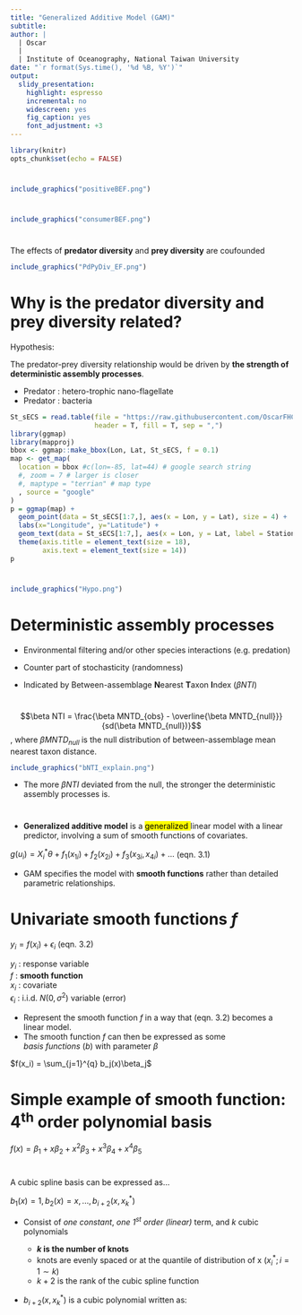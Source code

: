 ```yaml
---
title: "Generalized Additive Model (GAM)"
subtitle: 
author: | 
  | Oscar
  |
  | Institute of Oceanography, National Taiwan University
date: "`r format(Sys.time(), '%d %B, %Y')`"
output:
  slidy_presentation:
    highlight: espresso
    incremental: no
    widescreen: yes
    fig_caption: yes
    font_adjustment: +3
---
```


```r
library(knitr)
opts_chunk$set(echo = FALSE)
```

# 
<style>
  p.caption {font-size: 0.6em; text-align: right}
}
</style>

```r
include_graphics("positiveBEF.png")
``` 

#

```r
include_graphics("consumerBEF.png")
``` 

# 

The effects of **predator diversity** and **prey diversity** are coufounded

```r
include_graphics("PdPyDiv_EF.png")
``` 

# Why is the predator diversity and prey diversity related?

Hypothesis:

The predator-prey diversity relationship would be driven by **the strength of deterministic assembly processes**.

- Predator : hetero-trophic nano-flagellate
- Predator : bacteria

```r
St_sECS = read.table(file = "https://raw.githubusercontent.com/OscarFHC/PdPy_Div/master/data/raw/St_Location.csv", 
                     header = T, fill = T, sep = ",")
library(ggmap)
library(mapproj)
bbox <- ggmap::make_bbox(Lon, Lat, St_sECS, f = 0.1)
map <- get_map(
  location = bbox #c(lon=-85, lat=44) # google search string
  #, zoom = 7 # larger is closer
  #, maptype = "terrian" # map type
  , source = "google"
)
p = ggmap(map) + 
  geom_point(data = St_sECS[1:7,], aes(x = Lon, y = Lat), size = 4) + 
  labs(x="Longitude", y="Latitude") + 
  geom_text(data = St_sECS[1:7,], aes(x = Lon, y = Lat, label = Station), hjust = -0.4, vjust = -0.3, size = 4) + 
  theme(axis.title = element_text(size = 18),
        axis.text = element_text(size = 14))
p
```


#

```r
include_graphics("Hypo.png")
``` 

# Deterministic assembly processes

- Environmental filtering and/or other species interactions (e.g. predation)

- Counter part of stochasticity (randomness)

- Indicated by Between-assemblage **N**earest **T**axon **I**ndex ($\beta NTI$)

#
  
$$\beta NTI = \frac{\beta MNTD_{obs} - \overline{\beta MNTD_{null}}}{sd(\beta MNTD_{null})}$$,  where $\beta MNTD_{null}$ is the null distribution of between-assemblage mean nearest taxon distance.

```r
include_graphics("bNTI_explain.png")
``` 

- The more $\beta NTI$ deviated from the null, the stronger the deterministic assembly processes is. 

#





- **Generalized additive model** is a <mark> generalized </mark> linear model with a linear predictor, involving a sum of smooth functions of covariates.

$g(u_i) = X^*_i \theta + f_1(x_{1i}) + f_2(x_{2i}) + f_3(x_{3i}, x_{4i}) + ...$ (eqn. 3.1)

- GAM specifies the model with **smooth functions** rather than detailed parametric relationships.


# Univariate smooth functions $f$

$y_i = f(x_i) + \epsilon_i$ (eqn. 3.2)

$y_i$ : response variable \
$f$ : **smooth function** \
$x_i$ : covariate \
$\epsilon_i$ : i.i.d. $N(0, \sigma^2)$ variable (error) \

- Represent the smooth function *f* in a way that (eqn. 3.2) becomes a linear model. 
- The smooth function *f* can then be expressed as some \
  *basis functions* $(b)$ with parameter $\beta$
  
$f(x_i) = \sum_{j=1}^{q} b_j(x)\beta_j$


# Simple example of smooth function: 4<sup>th</sup> order polynomial basis

$f(x) = \beta_1 + x\beta_2 + x^2\beta_3 + x^3\beta_4 + x^4\beta_5$


# 
A cubic spline basis can be expressed as...

$b_1(x)=1, b_2(x)=x,...,b_{i+2}(x,x_k^*)$

- Consist of *one constant*, *one 1<sup>st</sup> order (linear)* term, and $k$ cubic polynomials

  - **$k$ is the number of knots**
  - knots are evenly spaced or at the quantile of distribution of x ($x_i^*; i = 1 \sim k$)
  - $k+2$ is the rank of the cubic spline function

- $b_{i+2}(x,x_k^*)$ is a cubic polynomial written as:

